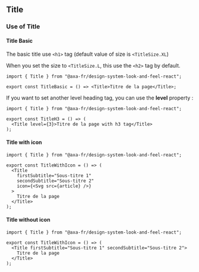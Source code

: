 
<Meta of={TitleStories} />

## Title

### Use of Title

#### Title Basic

The basic title use `<h1>` tag (default value of size is `<TitleSize.XL`)

When you set the size to `<TitleSize.L`, this use the `<h2>` tag by default.

```tsx
import { Title } from "@axa-fr/design-system-look-and-feel-react";

export const TitleBasic = () => <Title>Titre de la page</Title>;
```

<Canvas of={TitleStories.TitleBasic} />

<Controls of={TitleStories.TitleBasic} />

If you want to set another level heading tag, you can use the **level** property :

```tsx
import { Title } from "@axa-fr/design-system-look-and-feel-react";

export const TitleH3 = () => (
  <Title level={3}>Titre de la page with h3 tag</Title>
);
```

#### Title with icon

```tsx
import { Title } from "@axa-fr/design-system-look-and-feel-react";

export const TitleWithIcon = () => (
  <Title
    firstSubtitle="Sous-titre 1"
    secondSubtitle="Sous-titre 2"
    icon={<Svg src={article} />}
  >
    Titre de la page
  </Title>
);
```

<Canvas of={TitleStories.TitleWithIcon} />

<Controls of={TitleStories.TitleWithIcon} />

#### Title without icon

```tsx
import { Title } from "@axa-fr/design-system-look-and-feel-react";

export const TitleWithIcon = () => (
  <Title firstSubtitle="Sous-titre 1" secondSubtitle="Sous-titre 2">
    Titre de la page
  </Title>
);
```

<Canvas of={TitleStories.TitleWithoutIcon} />

<Controls of={TitleStories.TitleWithoutIcon} />
